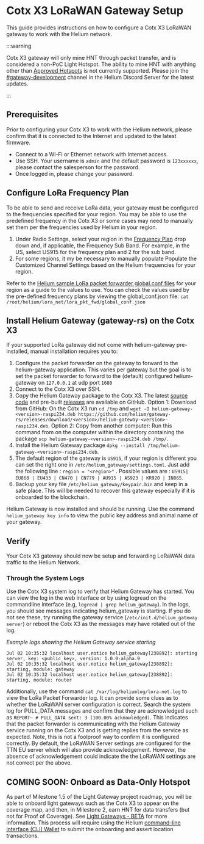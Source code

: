 # Cotx X3 LoRaWAN Gateway Setup

This guide provides instructions on how to configure a Cotx X3 LoRaWAN gateway to work with the Helium network.

:::warning

Cotx X3 gateway will only mine HNT through packet transfer, and is considered a non-PoC Light Hotspot. The ability to mine HNT with anything other than [Approved Hotspots](https://helium.com/mine) is not currently supported. Please join the [#gateway-development](https://discord.gg/helium) channel in the Helium Discord Server for the latest updates.

:::

## Prerequisites

Prior to configuring your Cotx X3 to work with the Helium network, please confirm that it is connected to the Internet and updated to the latest firmware. 

- Connect to a Wi-Fi or Ethernet network with Internet access.
- Use SSH. Your username is `admin` and the default password is `123xxxxxx`, please contact the salesperson for the password.
- Once logged in, please change your password.

## Configure LoRa Frequency Plan

To be able to send and receive LoRa data, your gateway must be configured to the frequencies specified for your region. You may be able to use the predefined frequency in the Cotx X3 or some cases may need to manually set them per the frequencies used by Helium in your region.

1. Under Radio Settings, select your region in the [Frequency Plan](https://docs.helium.com/lorawan-on-helium/frequency-plans) drop down and, if applicable, the Frequency Sub Band. For example, in the US, select US915 for the frequency plan and 2 for the sub band.
2. For some regions, it my be necessary to manually populate Populate the Customized Channel Settings based on the Helium frequencies for your region.

Refer to the [Helium sample LoRa packet forwarder global.conf files](https://github.com/helium/sx1302_hal/tree/helium/hotspot/packet_forwarder) for your region as a guide to the values to use. You can check the values used by the pre-defined frequency plans by viewing the global_conf.json file: `cat /root/helium/lora_net/lora_pkt_fwd/global_conf.json`

## Install Helium Gateway (gateway-rs) on the Cotx X3

If your supported LoRa gateway did not come with helium-gateway pre-installed, manual installation requires you to:

1. Configure the packet forwarder on the gateway to forward to the helium-gateway application. This varies per gateway but the goal is to set the packet forwarder to forward to the (default) configured helium-gateway on `127.0.0.1` at udp port `1680`
2. Connect to the Cotx X3 over SSH. 
3. Copy the Helium Gateway package to the Cotx X3. The latest [source code](https://github.com/helium/gateway-rs) and pre-built [releases](https://github.com/helium/gateway-rs/releases) are available on GitHub. Option 1: Download from GitHub: On the Cotx X3 run `cd /tmp` and `wget -O helium-gateway-<version>-raspi234.deb https://github.com/helium/gateway-rs/releases/download/<version>/helium-gateway-<version>-raspi234.deb`. Option 2: Copy from another computer: Run this command from on the computer within the directory containing the package `scp helium-gateway-<version>-raspi234.deb /tmp/`.
4. Install the Helium Gateway package `dpkg --install /tmp/helium-gateway-<version>-raspi234.deb`.
5. The default region of the gateway is `US915`, if your region is different you can set the right one in `/etc/helium_gateway/settings.toml`. Just add the following line : `region = "<region>"` . Possible values are : `US915| EU868 | EU433 | CN470 | CN779 | AU915 | AS923 | KR920 | IN865`.
6. Backup your key file `/etc/helium_gateway/keypair.bin` and keep in a safe place. This will be needed to recover this gateway especially if it is onboarded to the blockchain.

Helium Gateway is now installed and should be running. Use the command `helium_gateway key info` to view the public key address and animal name of your gateway. 

## Verify

Your Cotx X3 gateway should now be setup and forwarding LoRaWAN data traffic to the Helium Network.

### Through the System Logs

Use the Cotx X3 system log to verify that Helium Gateway has started. You can view the log in the web interface or by using logread on the commandline interface (e.g, `logread | grep helium_gateway`). In the logs, you should see messages indicating helium_gateway is starting. If you do not see these, try running the gateway service (`/etc/init.d/helium_gateway server`) or reboot the Cotx X3 as the messages may have rotated out of the log.

*Example logs showing the Helium Gateway service starting*

```
Jul 02 10:35:32 localhost user.notice helium_gateway[238892]: starting server, key: <public key>, version: 1.0.0-alpha.9
Jul 02 10:35:32 localhost user.notice helium_gateway[238892]: starting, module: gateway
Jul 02 10:35:32 localhost user.notice helium_gateway[238892]: starting, module: router
```

Additionally, use the command `cat /var/log/heliumlog/lora-net.log` to view the LoRa Packet Forwarder log. It can provide some clues as to whether the LoRaWAN server configuration is correct. Search the system log for PULL_DATA messages and confirm that they are acknowledged such as `REPORT~ # PULL_DATA sent: 3 (100.00% acknowledged)`. This indicates that the packet forwarder is communicating with the Helium Gateway service running on the Cotx X3 and is getting replies from the service as expected. Note, this is not a foolproof way to confirm it is configured correctly. By default, the LoRaWAN Server settings are configured for the TTN EU server which will also provide acknowledgement. However, the absence of acknowledgement could indicate the the LoRaWAN settings are not correct per the above.

## COMING SOON: Onboard as Data-Only Hotspot

As part of Milestone 1.5 of the Light Gateway project roadmap, you will be able to onboard light gateways such as the Cotx X3 to appear on the coverage map, and then, in Milestone 2, earn HNT for data transfers (but not for Proof of Coverage). See [Light Gateways - BETA](https://docs.helium.com/use-the-network/light-hotspots) for more information. This process will require using the Helium [command-line interface (CLI) Wallet](https://github.com/helium/helium-wallet-rs) to submit the onboarding and assert location transactions.
